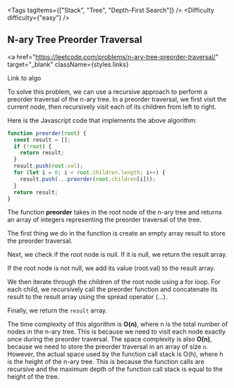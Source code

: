 
<Tags tagItems={["Stack", "Tree", "Depth-First Search"]} />
<Difficulty difficulty={"easy"} />
## N-ary Tree Preorder Traversal

<a
  href="https://leetcode.com/problems/n-ary-tree-preorder-traversal/"
  target="_blank"
  className={styles.links}
>
  Link to algo
</a>

To solve this problem, we can use a recursive approach to perform a preorder traversal of the n-ary tree. In a preorder traversal, we first visit the current node, then recursively visit each of its children from left to right.

Here is the Javascript code that implements the above algorithm:

```js
function preorder(root) {
  const result = [];
  if (!root) {
    return result;
  }
  result.push(root.val);
  for (let i = 0; i < root.children.length; i++) {
    result.push(...preorder(root.children[i]));
  }
  return result;
}
```

The function **preorder** takes in the root node of the n-ary tree and returns an array of integers representing the preorder traversal of the tree.

The first thing we do in the function is create an empty array result to store the preorder traversal.

Next, we check if the root node is null. If it is null, we return the result array.

If the root node is not null, we add its value (root.val) to the result array.

We then iterate through the children of the root node using a for loop. For each child, we recursively call the preorder function and concatenate its result to the result array using the spread operator (...).

Finally, we return the `result` array.

The time complexity of this algorithm is **O(n)**, where n is the total number of nodes in the n-ary tree. This is because we need to visit each node exactly once during the preorder traversal. The space complexity is also **O(n)**, because we need to store the preorder traversal in an array of size `n`. However, the actual space used by the function call stack is O(h), where h is the height of the n-ary tree. This is because the function calls are recursive and the maximum depth of the function call stack is equal to the height of the tree.
